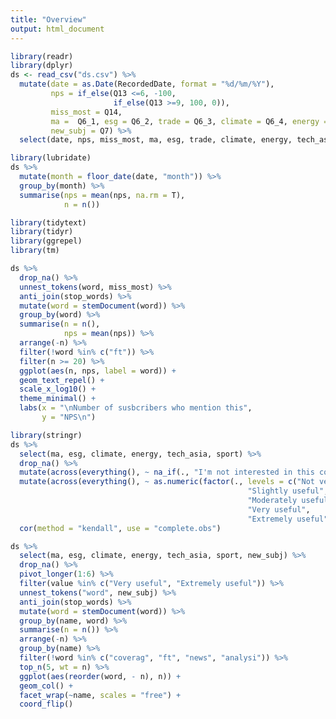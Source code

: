 ```yaml
---
title: "Overview"
output: html_document
---
```


```r
library(readr)
library(dplyr)
ds <- read_csv("ds.csv") %>% 
  mutate(date = as.Date(RecordedDate, format = "%d/%m/%Y"), 
         nps = if_else(Q13 <=6, -100,
                       if_else(Q13 >=9, 100, 0)),
         miss_most = Q14,
         ma =  Q6_1, esg = Q6_2, trade = Q6_3, climate = Q6_4, energy = Q6_5, tech_asia = Q6_6, sport = Q6_7,
         new_subj = Q7) %>% 
  select(date, nps, miss_most, ma, esg, trade, climate, energy, tech_asia, sport, new_subj) 
```

```r
library(lubridate)
ds %>% 
  mutate(month = floor_date(date, "month")) %>% 
  group_by(month) %>% 
  summarise(nps = mean(nps, na.rm = T),
            n = n())
```

```r
library(tidytext)
library(tidyr)
library(ggrepel)
library(tm)

ds %>% 
  drop_na() %>% 
  unnest_tokens(word, miss_most) %>% 
  anti_join(stop_words) %>% 
  mutate(word = stemDocument(word)) %>% 
  group_by(word) %>% 
  summarise(n = n(), 
            nps = mean(nps)) %>% 
  arrange(-n) %>% 
  filter(!word %in% c("ft")) %>% 
  filter(n >= 20) %>% 
  ggplot(aes(n, nps, label = word)) +
  geom_text_repel() +
  scale_x_log10() +
  theme_minimal() +
  labs(x = "\nNumber of susbcribers who mention this",
       y = "NPS\n")
```


```r
library(stringr)
ds %>% 
  select(ma, esg, climate, energy, tech_asia, sport) %>% 
  drop_na() %>% 
  mutate(across(everything(), ~ na_if(., "I'm not interested in this content"))) %>% 
  mutate(across(everything(), ~ as.numeric(factor(., levels = c("Not very useful", 
                                                     "Slightly useful", 
                                                     "Moderately useful", 
                                                     "Very useful", 
                                                     "Extremely useful"))))) %>% 
  cor(method = "kendall", use = "complete.obs")
```

```r
ds %>% 
  select(ma, esg, climate, energy, tech_asia, sport, new_subj) %>% 
  drop_na() %>% 
  pivot_longer(1:6) %>% 
  filter(value %in% c("Very useful", "Extremely useful")) %>% 
  unnest_tokens("word", new_subj) %>% 
  anti_join(stop_words) %>% 
  mutate(word = stemDocument(word)) %>% 
  group_by(name, word) %>% 
  summarise(n = n()) %>% 
  arrange(-n) %>% 
  group_by(name) %>% 
  filter(!word %in% c("coverag", "ft", "news", "analysi")) %>% 
  top_n(5, wt = n) %>% 
  ggplot(aes(reorder(word, - n), n)) +
  geom_col() +
  facet_wrap(~name, scales = "free") +
  coord_flip()
```